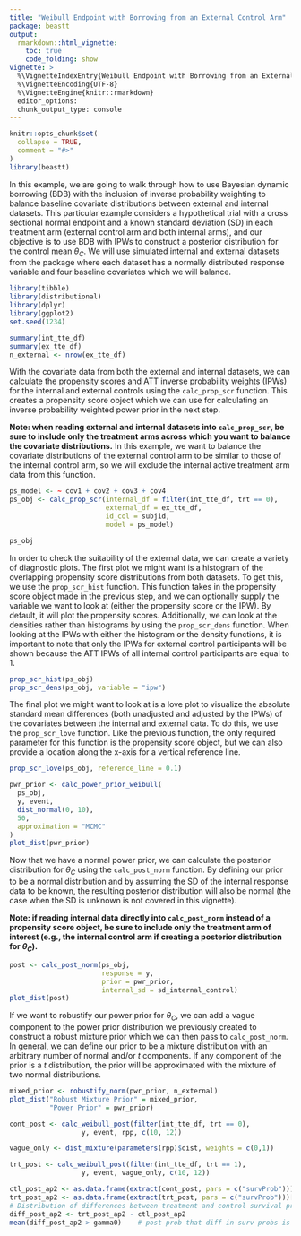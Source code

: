 ```yaml
---
title: "Weibull Endpoint with Borrowing from an External Control Arm"
package: beastt
output: 
  rmarkdown::html_vignette:
    toc: true
    code_folding: show
vignette: >
  %\VignetteIndexEntry{Weibull Endpoint with Borrowing from an External Control Arm}
  %\VignetteEncoding{UTF-8}
  %\VignetteEngine{knitr::rmarkdown}
  editor_options:
  chunk_output_type: console
---
```



```r
knitr::opts_chunk$set(
  collapse = TRUE,
  comment = "#>"
)
library(beastt)
```

In this example, we are going to walk through how to use Bayesian dynamic borrowing (BDB) with the inclusion of inverse probability weighting to balance baseline covariate distributions between external and internal datasets. This particular example considers a hypothetical trial with a cross sectional normal endpoint and a known standard deviation (SD) in each treatment arm (external control arm and both internal arms), and our objective is to use BDB with IPWs to construct a posterior distribution for the control mean $\theta_C$. We will use simulated internal and external datasets from the package where each dataset has a normally distributed response variable and four baseline covariates which we will balance.


```r
library(tibble)
library(distributional)
library(dplyr)
library(ggplot2)
set.seed(1234)

summary(int_tte_df)
summary(ex_tte_df)
n_external <- nrow(ex_tte_df)
```

With the covariate data from both the external and internal datasets, we can calculate the propensity scores and ATT inverse probability weights (IPWs) for the internal and external controls using the `calc_prop_scr` function. This creates a propensity score object which we can use for calculating an inverse probability weighted power prior in the next step.

**Note: when reading external and internal datasets into `calc_prop_scr`, be sure to include only the treatment arms across which you want to balance the covariate distributions.** In this example, we want to balance the covariate distributions of the external control arm to be similar to those of the internal control arm, so we will exclude the internal active treatment arm data from this function.

```r
ps_model <- ~ cov1 + cov2 + cov3 + cov4
ps_obj <- calc_prop_scr(internal_df = filter(int_tte_df, trt == 0), 
                        external_df = ex_tte_df, 
                        id_col = subjid,
                        model = ps_model)

ps_obj
```

In order to check the suitability of the external data, we can create a variety of diagnostic plots. The first plot we might want is a histogram of the overlapping propensity score distributions from both datasets. To get this, we use the `prop_scr_hist` function. This function takes in the propensity score object made in the previous step, and we can optionally supply the variable we want to look at (either the propensity score or the IPW). By default, it will plot the propensity scores. Additionally, we can look at the densities rather than histograms by using the `prop_scr_dens` function. When looking at the IPWs with either the histogram or the density functions, it is important to note that only the IPWs for external control participants will be shown because the ATT IPWs of all internal control participants are equal to 1.

```r
prop_scr_hist(ps_obj)
prop_scr_dens(ps_obj, variable = "ipw")
```

The final plot we might want to look at is a love plot to visualize the absolute standard mean differences (both unadjusted and adjusted by the IPWs) of the covariates between the internal and external data. To do this, we use the `prop_scr_love` function. Like the previous function, the only required parameter for this function is the propensity score object, but we can also provide a location along the x-axis for a vertical reference line.

```r
prop_scr_love(ps_obj, reference_line = 0.1)
```




```r
pwr_prior <- calc_power_prior_weibull(
  ps_obj,
  y, event, 
  dist_normal(0, 10),
  50,
  approximation = "MCMC"
)
plot_dist(pwr_prior)
```

Now that we have a normal power prior, we can calculate the posterior distribution for $\theta_C$ using the `calc_post_norm` function. By defining our prior to be a normal distribution and by assuming the SD of the internal response data to be known, the resulting posterior distribution will also be normal (the case when the SD is unknown is not covered in this vignette).

**Note: if reading internal data directly into `calc_post_norm` instead of a propensity score object, be sure to include only the treatment arm of interest (e.g., the internal control arm if creating a posterior distribution for $\theta_C$).**

```r
post <- calc_post_norm(ps_obj,
                       response = y, 
                       prior = pwr_prior,
                       internal_sd = sd_internal_control)
plot_dist(post)
```

If we want to robustify our power prior for $\theta_C$, we can add a vague component to the power prior distribution we previously created to construct a robust mixture prior which we can then pass to `calc_post_norm`. In general, we can define our prior to be a mixture distribution with an arbitrary number of normal and/or $t$ components. If any component of the prior is a $t$ distribution, the prior will be approximated with the mixture of two normal distributions.

```r
mixed_prior <- robustify_norm(pwr_prior, n_external)
plot_dist("Robust Mixture Prior" = mixed_prior,
          "Power Prior" = pwr_prior)
```



```r
cont_post <- calc_weibull_post(filter(int_tte_df, trt == 0),
                  y, event, rpp, c(10, 12))

vague_only <- dist_mixture(parameters(rpp)$dist, weights = c(0,1))

trt_post <- calc_weibull_post(filter(int_tte_df, trt == 1),
                  y, event, vague_only, c(10, 12))
```


```r
ctl_post_ap2 <- as.data.frame(extract(cont_post, pars = c("survProb")))[,1]
trt_post_ap2 <- as.data.frame(extract(trt_post, pars = c("survProb")))[,1]
# Distribution of differences between treatment and control survival probabilities at prespecified time
diff_post_ap2 <- trt_post_ap2 - ctl_post_ap2
mean(diff_post_ap2 > gamma0)    # post prob that diff in surv probs is greater than gamma0
```


